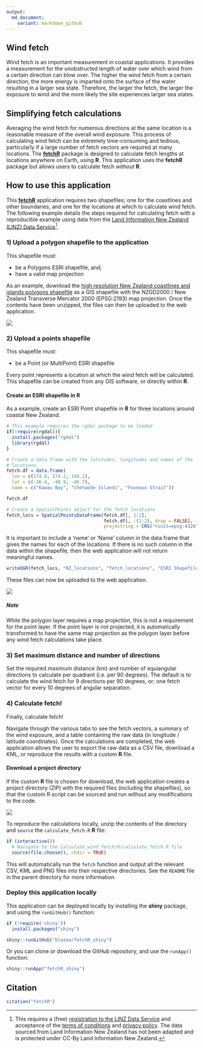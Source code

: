 ```yaml
---
output:
  md_document:
    variant: markdown_github
---
```


## Wind fetch

Wind fetch is an important measurement in coastal applications. It provides a measurement for the unobstructed length of water over which wind from a certain direction can blow over. The higher the wind fetch from a certain direction, the more energy is imparted onto the surface of the water resulting in a larger sea state. Therefore, the larger the fetch, the larger the exposure to wind and the more likely the site experiences larger sea states.

## Simplifying fetch calculations

Averaging the wind fetch for numerous directions at the same location is a reasonable measure of the overall wind exposure. This process of calculating wind fetch can be extremely time-consuming and tedious, particularly if a large number of fetch vectors are required at many locations. The [**fetchR**](https://github.com/blasee/fetchR) package is designed to calculate fetch lengths at locations anywhere on Earth, using  **R**. This application uses the **fetchR** package but allows users to calculate fetch *without* **R**.

## How to use this application

This [**fetchR**](https://github.com/blasee/fetchR) application requires two shapefiles; one for the coastlines and other boundaries, and one for the locations at which to calculate wind fetch. The following example details the steps required for calculating fetch with a reproducible example using data from the [Land Information New Zealand (LINZ) Data Service](https://data.linz.govt.nz/)[^1].

### 1) Upload a polygon shapefile to the application

This shapefile must:

* be a Polygons ESRI shapefile, and;
* have a valid map projection

As an example, download the [high resolution New Zealand coastlines and islands polygons shapefile](https://data.linz.govt.nz/layer/1153-nz-coastlines-and-islands-polygons-topo-150k/) as a GIS shapefile with the NZGD2000 / New Zealand Transverse Mercator 2000 (EPSG:2193) map projection. Once the contents have been unzipped, the files can then be uploaded to the web application.

![](./figures/upload_poly.png)

### 2) Upload a points shapefile

This shapefile must:

* be a Point (or MultiPoint) ESRI shapefile

Every point represents a location at which the wind fetch will be calculated. This shapefile can be created from any GIS software, or directly within **R**.

#### Create an ESRI shapefile in **R**

As a example, create an ESRI Point shapefile in **R** for three locations around coastal New Zealand.

```r
# This example requires the rgdal package to be loaded
if(!require(rgdal)){
  install.packages("rgdal")
  library(rgdal)
}

# Create a data frame with the latitudes, longitudes and names of the
# locations.
fetch.df = data.frame(
  lon = c(174.8, 174.2, 168.2),
  lat = c(-36.4, -40.9, -46.7),
  name = c("Kawau Bay", "Chetwode Islands", "Foveaux Strait"))

fetch.df

# Create a SpatialPoints object for the fetch locations
fetch_locs = SpatialPointsDataFrame(fetch.df[, 1:2], 
                                    fetch.df[, -(1:2), drop = FALSE],
                                    proj4string = CRS("+init=epsg:4326"))
```

It is important to include a 'name' or 'Name' column in the data frame that 
gives the names for each of the locations. If there is no such column in the 
data within the shapefile, then the web application will not return 
meaningful names.

```r
writeOGR(fetch_locs, "NZ_locations", "fetch_locations", "ESRI Shapefile")
```

These files can now be uploaded to the web application.

![](./figures/upload_point.png)

##### Note
While the polygon layer requires a map projection, this is not a requirement
for the point layer. If the point layer is not projected, it is automatically 
transformed to have the same map projection as the polygon layer before any 
wind fetch calculations take place.

### 3) Set maximum distance and number of directions

Set the required maximum distance (km) and number of equiangular directions to 
calculate per quadrant (i.e. per 90 degrees). The default is to calculate the
wind fetch for 9 directions per 90 degrees, or; one fetch vector for every 10 
degrees of angular separation.

### 4) Calculate fetch!

Finally, calculate fetch! 

Navigate through the various tabs to see the fetch 
vectors, a summary of the wind exposure, and a table containing the raw data 
(in longitude / latitude coordinates). Once the calculations are completed, 
the web application allows the user to export the raw data as a CSV file, 
download a KML, or reproduce the results with a custom **R** file.

#### Download a project directory

If the custom **R** file is chosen for download, the web application creates a
project directory (ZIP) with the required files (including the shapefiles), so 
that the custom R script can be sourced and run without any modifications to the 
code. 

![](./figures/project_directory.png)

To reproduce the calculations locally, unzip the contents of the directory and 
`source` the `calculate_fetch.R` **R** file:

```r
if (interactive())
  # Navigate to the Calculate_wind_fetch/R/calculate_fetch.R file
  source(file.choose(), chdir = TRUE)
```

This will automatically run the `fetch` function and output all the relevant 
CSV, KML and PNG files into their respective directories. See the `README` file
in the parent directory for more information.

### Deploy this application locally

This application can be deployed locally by installing the **shiny** package, 
and using the `runGitHub()` function:

```r
if (!require('shiny')) 
  install.packages("shiny")

shiny::runGitHub("blasee/fetchR_shiny")
```

Or you can clone or download the GitHub repository, and use the `runApp()` function:

```r
shiny::runApp("fetchR_shiny")
```

## Citation

```r
citation("fetchR")
```


[^1]: This requires a (free) [registration to the LINZ Data Service](https://data.linz.govt.nz/accounts/register/) and acceptance of the [terms of conditions](https://data.linz.govt.nz/terms-of-use/) and [privacy policy](https://data.linz.govt.nz/privacy-policy/). The data sourced from
Land Information New Zealand has not been adapted and is protected under 
CC-By Land Information New Zealand.

